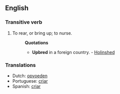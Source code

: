 ==English==

===Transitive verb===
{{rfc-trverb|Transitive verb}}
{{en-infl-irreg|upbreed|upbreeds|upbreeding|upbred|upbred}}

# To rear, or bring up; to nurse.
#:'''Quotations'''
#:*'''Upbred''' in a foreign country. - [[Holinshed]]

===Translations===
*Dutch: [[opvoeden]]
*Portuguese: [[criar]]
*Spanish: [[criar]]